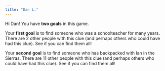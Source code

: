 ```yaml
---
title: "Dan L."
---
```


Hi Dan! You have **two goals** in this game.

Your **first goal** is to find someone who was a schoolteacher for many years. There are 2 other people with this clue (and perhaps others who could have had this clue). See if you can find them all!

Your **second goal** is to find someone who has backpacked with Ian in the Sierras. There are 11 other people with this clue (and perhaps others who could have had this clue). See if you can find them all!
